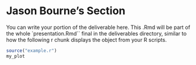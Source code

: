 # Jason Bourne's Section

You can write your portion of the deliverable here. This .Rmd will be 
part of the whole `presentation.Rmd`` final in the deliverables directory, 
similar to how the following r chunk displays the object from your R scripts.

```r
source("example.r")
my_plot
```

<br>
